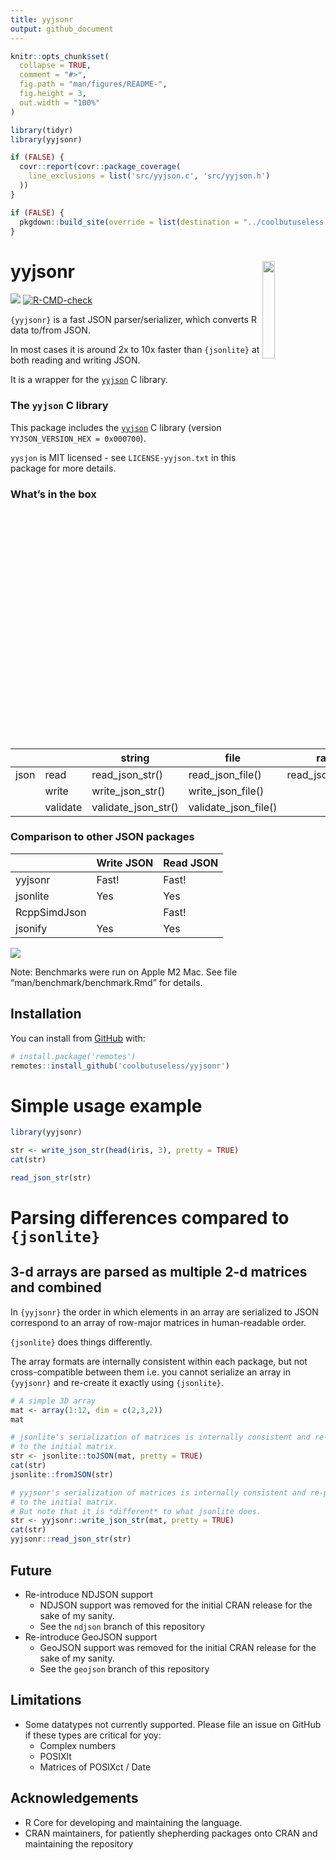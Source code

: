 ```yaml
---
title: yyjsonr
output: github_document
---
```


<!-- README.md is generated from README.Rmd. Please edit that file -->

```r
knitr::opts_chunk$set(
  collapse = TRUE,
  comment = "#>",
  fig.path = "man/figures/README-",
  fig.height = 3,
  out.width = "100%"
)

library(tidyr)
library(yyjsonr)

if (FALSE) {
  covr::report(covr::package_coverage(
    line_exclusions = list('src/yyjson.c', 'src/yyjson.h')
  ))
}

if (FALSE) {
  pkgdown::build_site(override = list(destination = "../coolbutuseless.github.io/package/yyjsonr"))
}
```



# yyjsonr <img src="man/figures/logo.png" align="right" width = "20%"/>

<!-- badges: start -->
![](https://img.shields.io/badge/cool-useless-green.svg)
[![R-CMD-check](https://github.com/coolbutuseless/yyjsonr/actions/workflows/R-CMD-check.yaml/badge.svg)](https://github.com/coolbutuseless/yyjsonr/actions/workflows/R-CMD-check.yaml)
<!-- badges: end -->

`{yyjsonr}` is a fast JSON parser/serializer, which converts R data to/from JSON.

In most cases it is around 2x to 10x faster than `{jsonlite}` at both reading and writing JSON.

It is a wrapper for the [`yyjson`](https://github.com/ibireme/yyjson) C library.


### The `yyjson` C library

This package includes the [`yyjson`](https://github.com/ibireme/yyjson) C
library (version `YYJSON_VERSION_HEX = 0x000700`).  

`yysjon` is MIT licensed - see `LICENSE-yyjson.txt` in this package for more details.

### What's in the box

|         |          | string              | file                 | raw             | conn             | options              |
|---------|----------|---------------------|----------------------|-----------------|------------------|----------------------|
| json    | read     | read_json_str()     | read_json_file()     | read_json_raw() | read_json_conn() | opts_read_json()     |
|         | write    | write_json_str()    | write_json_file()    |                 |                  | opts_write_json()    |
|         | validate | validate_json_str() | validate_json_file() |                 |                  |                      |



### Comparison to other JSON packages

|              | Write JSON| Read JSON | 
|--------------|-----------|-----------|
| yyjsonr      | Fast!     | Fast!     | 
| jsonlite     | Yes       | Yes       | 
| RcppSimdJson |           | Fast!     | 
| jsonify      | Yes       | Yes       | 


<img src="man/figures/benchmark-summary.png">

Note: Benchmarks were run on Apple M2 Mac.  See file "man/benchmark/benchmark.Rmd" for details.

## Installation

You can install from [GitHub](https://github.com/coolbutuseless/yyjsonr) with:

``` r
# install.package('remotes')
remotes::install_github('coolbutuseless/yyjsonr')
```



Simple usage example
==============================================================================

```r
library(yyjsonr)

str <- write_json_str(head(iris, 3), pretty = TRUE)
cat(str)

read_json_str(str)
```


Parsing differences compared to `{jsonlite}`
=============================================================================


3-d arrays are parsed as multiple 2-d matrices and combined
-----------------------------------------------------------------------------

In `{yyjsonr}` the order in which elements in an array are serialized to 
JSON correspond to an array of row-major matrices in human-readable order.

`{jsonlite}` does things differently. 

The array formats are internally
consistent within each package, but not cross-compatible between them i.e.
you cannot serialize an array in `{yyjsonr}` and re-create it exactly 
using `{jsonlite}`.


```r
# A simple 3D array 
mat <- array(1:12, dim = c(2,3,2))
mat
```


```r
# jsonlite's serialization of matrices is internally consistent and re-parses
# to the initial matrix.
str <- jsonlite::toJSON(mat, pretty = TRUE)
cat(str)
jsonlite::fromJSON(str)
```


```r
# yyjsonr's serialization of matrices is internally consistent and re-parses
# to the initial matrix.
# But note that it is *different* to what jsonlite does.
str <- yyjsonr::write_json_str(mat, pretty = TRUE)
cat(str)
yyjsonr::read_json_str(str)
```


## Future

* Re-introduce NDJSON support 
    * NDJSON support was removed for the initial CRAN release for the sake of my sanity.
    * See the `ndjson` branch of this repository
* Re-introduce GeoJSON support 
    * GeoJSON support was removed for the initial CRAN release for the sake of my sanity.
    * See the `geojson` branch of this repository
    
## Limitations

* Some datatypes not currently supported. Please file an issue on GitHub if
  these types are critical for yoy:
    * Complex numbers
    * POSIXlt
    * Matrices of POSIXct / Date


## Acknowledgements

* R Core for developing and maintaining the language.
* CRAN maintainers, for patiently shepherding packages onto CRAN and maintaining
  the repository
